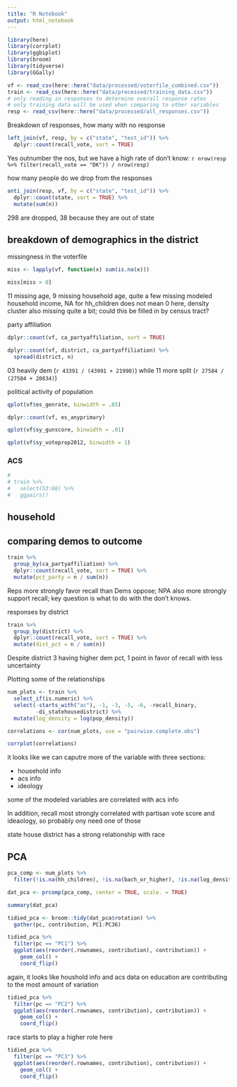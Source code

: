 ```yaml
---
title: "R Notebook"
output: html_notebook
---
```


```r
library(here)
library(corrplot)
library(ggbiplot)
library(broom)
library(tidyverse)
library(GGally)

vf <- read_csv(here::here("data/processed/voterfile_combined.csv"))
train <- read_csv(here::here("data/processed/training_data.csv"))
# only reading in responses to determine overall response rates
# only training data will be used when comparing to other variables
resp <- read_csv(here::here("data/processed/all_responses.csv"))
```

Breakdown of responses, how many with no response

```r
left_join(vf, resp, by = c("state", "test_id")) %>% 
  dplyr::count(recall_vote, sort = TRUE)
```

Yes outnumber the nos, but we have a high rate of don't know: `r nrow(resp %>% filter(recall_vote == "DK")) / nrow(resp)`

how many people do we drop from the responses

```r
anti_join(resp, vf, by = c("state", "test_id")) %>% 
  dplyr::count(state, sort = TRUE) %>% 
  mutate(sum(n))
```

298 are dropped, 38 because they are out of state

## breakdown of demographics in the district

missingness in the voterfile

```r

miss <- lapply(vf, function(x) sum(is.na(x)))

miss[miss > 0]

```

11 missing age, 9 missing household age, quite a few missing modeled household income, NA for hh_children does not mean 0 here, density cluster also missing quite a bit; could this be filled in by census tract? 

party affiliation

```r

dplyr::count(vf, ca_partyaffiliation, sort = TRUE)
```

```r

dplyr::count(vf, district, ca_partyaffiliation) %>% 
  spread(district, n)

```

03 heavily dem (`r 43391 / (43991 + 21990)`) while 11 more split (`r 27584 / (27584 + 20834)`)

political activity of population

```r

qplot(vf$es_genrate, binwidth = .05)
```

```r
dplyr::count(vf, es_anyprimary)
```

```r
qplot(vf$sy_gunscore, binwidth = .01)
```

```r
qplot(vf$sy_voteprop2012, binwidth = 1)
```

### ACS

```r
# 
# train %>% 
#   select(53:68) %>% 
#   ggpairs()
```

## household



## comparing demos to outcome

```r
train %>% 
  group_by(ca_partyaffiliation) %>% 
  dplyr::count(recall_vote, sort = TRUE) %>% 
  mutate(pct_party = n / sum(n))

```

Reps more strongly favor recall than Dems oppose; NPA also more strongly support recall; key question is what to do with the don't knows. 

responses by district

```r
train %>% 
  group_by(district) %>% 
  dplyr::count(recall_vote, sort = TRUE) %>% 
  mutate(dist_pct = n / sum(n))
```

Despite district 3 having higher dem pct, 1 point in favor of recall with less uncertainty

Plotting some of the relationships

```r
num_plots <- train %>% 
  select_if(is.numeric) %>% 
  select(-starts_with("ac"), -1, -3, -5, -6, -recall_binary,
         -di_statehousedistrict) %>% 
  mutate(log_density = log(pop_density))

correlations <- cor(num_plots, use = "pairwise.complete.obs")

corrplot(correlations)

```

it looks like we can caputre more of the variable with three sections:

- household info
- acs info
- ideology

some of the modeled variables are correlated with acs info

In addition, recall most strongly correlated with partisan vote score and ideaology, so probably ony need one of those

state house district has a strong relationship with race

## PCA

```r

pca_comp <- num_plots %>% 
  filter(!is.na(hh_children), !is.na(bach_or_higher), !is.na(log_density))

dat_pca <- prcomp(pca_comp, center = TRUE, scale. = TRUE)

summary(dat_pca)
```


```r

tidied_pca <- broom::tidy(dat_pca$rotation) %>% 
  gather(pc, contribution, PC1:PC36)

tidied_pca %>% 
  filter(pc == "PC1") %>% 
  ggplot(aes(reorder(.rownames, contribution), contribution)) +
    geom_col() +
    coord_flip()
```

again, it looks like houshold info and acs data on education are contributing to the most amount of variation

```r
tidied_pca %>% 
  filter(pc == "PC2") %>% 
  ggplot(aes(reorder(.rownames, contribution), contribution)) +
    geom_col() +
    coord_flip()
```

race starts to play a higher role here

```r
tidied_pca %>% 
  filter(pc == "PC3") %>% 
  ggplot(aes(reorder(.rownames, contribution), contribution)) +
    geom_col() +
    coord_flip()
```


